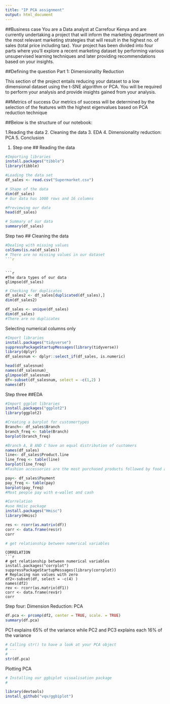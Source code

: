 ---
title: "IP PCA assignment"
output: html_document
---
##Business case
You are a Data analyst at Carrefour Kenya and are currently undertaking a project that will inform the marketing department on the most relevant marketing strategies that will result in the highest no. of sales (total price including tax). Your project has been divided into four parts where you'll explore a recent marketing dataset by performing various unsupervised learning techniques and later providing recommendations based on your insights.

##Defining the question
Part 1: Dimensionality Reduction

This section of the project entails reducing your dataset to a low dimensional dataset using the t-SNE algorithm or PCA. You will be required to perform your analysis and provide insights gained from your analysis.

##Metrics of success
Our metrics of success will be determined by the selection of the features with the highest eigenvalues based on PCA reduction technique

##Below is the structure of our notebook:

 1.Reading the data
 2. Cleaning the data
 3. EDA
 4. Dimensionality reduction: PCA
 5. Conclusion
 
1. Step one
## Reading the data
```{r}
#Importing libraries
install.packages("tibble")
library(tibble)
```

```{r}
#Loading the data set
df_sales <- read.csv("Supermarket.csv")
```


```{r}
# Shape of the data
dim(df_sales)
# Our data has 1000 rows and 16 columns
```
```{r}
#Previewing our data
head(df_sales)

```
```{r}
# Summary of our data
summary(df_sales)
```
Step two
## Cleaning the data
```{r}
#Dealing with missing values
colSums(is.na(df_sales))
# There are no missing values in our dataset
```{r}

```

```

```{r}
#The dara types of our data
glimpse(df_sales)
```

```{r}
# Checking for duplicates
df_sales2 <- df_sales[duplicated(df_sales),]
dim(df_sales2)

df_sales <- unique(df_sales)
dim(df_sales)
#There are no duplicates
```

Selecting numerical columns only
```{r}
#Import libraries
install.packages("tidyverse")
suppressPackageStartupMessages(library(tidyverse))
library(dplyr)
df_salesnum <- dplyr::select_if(df_sales, is.numeric)

head(df_salesnum)
names(df_salesnum)_
glimpse(df_salesnum)
df<-subset(df_salesnum, select = -c(1,2) )
names(df)

```
Step three
##EDA
```{r}
#Import ggplot libraries
install.packages("ggplot2")
library(ggplot2)
```



```{r}
#Creating a barplot for customertypes
Branch<- df_sales$Branch
branch_freq <- table(Branch)
barplot(branch_freq)

#Branch A, B AND C have an equal distribution of customers
names(df_sales)
line<- df_sales$Product.line
line_freq <- table(line)
barplot(line_freq)
#Fashion accessories are the most purchased products followed by food and beverage and electrnic accessories

pay<- df_sales$Payment
pay_freq <- table(pay)
barplot(pay_freq)
#Most people pay with e-wallet and cash

```
```{r}
#Correlation
#use Hmisc package
install.packages("Hmisc")
library(Hmisc)

res <- rcorr(as.matrix(df))
corr <- data.frame(res$r)
corr

# get relationship between numerical variables

```

```
CORRELATION
```{r}
# get relationship between numerical variables
install.packages("corrplot")
suppressPackageStartupMessages(library(corrplot))
# Replacing nan values with zero
df2<-subset(df, select = -c(4) )
names(df2)
rev <- rcorr(as.matrix(df1))
corr <- data.frame(rev$r)
corr
```
Step four: Dimension Reduction: PCA
```{r}
df.pca <- prcomp(df2, center = TRUE, scale. = TRUE)
summary(df.pca)
```
PC1 explains 65% of the variance while PC2 and PC3 explains each 16% of the variance
```{r}
# Calling str() to have a look at your PCA object
# ---
# 
str(df.pca)

```
Plotting PCA
```{r}
# Installing our ggbiplot visualisation package
# 

library(devtools)
install_github("vqv/ggbiplot")

```

